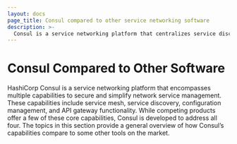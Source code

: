 ```yaml
---
layout: docs
page_title: Consul compared to other service networking software
description: >-
  Consul is a service networking platform that centralizes service discovery, enables zero trust networking with service mesh, automates network infrastructure, and controls access to mesh services with the Consul API Gateway. Compare Consul with other software that provide similar capabilities with one or more of the core use cases.
---
```


# Consul Compared to Other Software

HashiCorp Consul is a service networking platform that encompasses multiple capabilities to secure and simplify network service management. These capabilities include service mesh, service discovery, configuration management, and API gateway functionality. While competing products offer a few of these core capabilities, Consul is developed to address all four. The topics in this section provide a general overview of how Consul’s capabilities compare to some other tools on the market.

